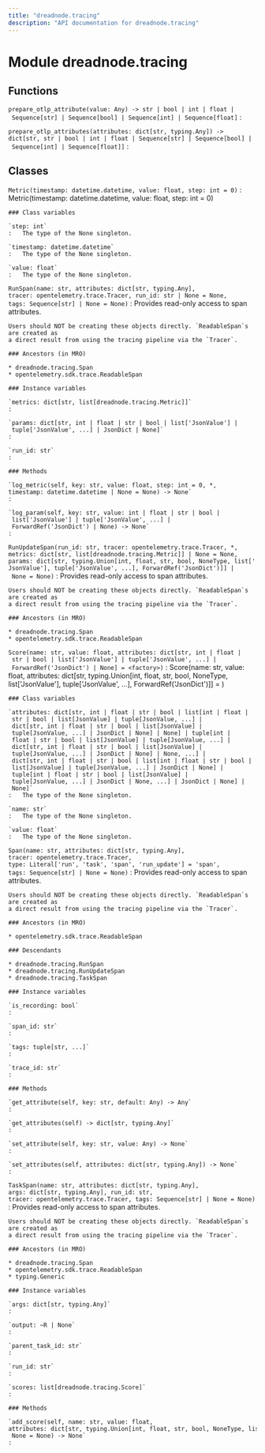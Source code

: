 ```yaml
---
title: "dreadnode.tracing"
description: "API documentation for dreadnode.tracing"
---
```


Module dreadnode.tracing
========================

Functions
---------

`prepare_otlp_attribute(value: Any) ‑> str | bool | int | float | Sequence[str] | Sequence[bool] | Sequence[int] | Sequence[float]`
:   

`prepare_otlp_attributes(attributes: dict[str, typing.Any]) ‑> dict[str, str | bool | int | float | Sequence[str] | Sequence[bool] | Sequence[int] | Sequence[float]]`
:   

Classes
-------

`Metric(timestamp: datetime.datetime, value: float, step: int = 0)`
:   Metric(timestamp: datetime.datetime, value: float, step: int = 0)

    ### Class variables

    `step: int`
    :   The type of the None singleton.

    `timestamp: datetime.datetime`
    :   The type of the None singleton.

    `value: float`
    :   The type of the None singleton.

`RunSpan(name: str, attributes: dict[str, typing.Any], tracer: opentelemetry.trace.Tracer, run_id: str | None = None, tags: Sequence[str] | None = None)`
:   Provides read-only access to span attributes.
    
    Users should NOT be creating these objects directly. `ReadableSpan`s are created as
    a direct result from using the tracing pipeline via the `Tracer`.

    ### Ancestors (in MRO)

    * dreadnode.tracing.Span
    * opentelemetry.sdk.trace.ReadableSpan

    ### Instance variables

    `metrics: dict[str, list[dreadnode.tracing.Metric]]`
    :

    `params: dict[str, int | float | str | bool | list['JsonValue'] | tuple['JsonValue', ...] | JsonDict | None]`
    :

    `run_id: str`
    :

    ### Methods

    `log_metric(self, key: str, value: float, step: int = 0, *, timestamp: datetime.datetime | None = None) ‑> None`
    :

    `log_param(self, key: str, value: int | float | str | bool | list['JsonValue'] | tuple['JsonValue', ...] | ForwardRef('JsonDict') | None) ‑> None`
    :

`RunUpdateSpan(run_id: str, tracer: opentelemetry.trace.Tracer, *, metrics: dict[str, list[dreadnode.tracing.Metric]] | None = None, params: dict[str, typing.Union[int, float, str, bool, NoneType, list['JsonValue'], tuple['JsonValue', ...], ForwardRef('JsonDict')]] | None = None)`
:   Provides read-only access to span attributes.
    
    Users should NOT be creating these objects directly. `ReadableSpan`s are created as
    a direct result from using the tracing pipeline via the `Tracer`.

    ### Ancestors (in MRO)

    * dreadnode.tracing.Span
    * opentelemetry.sdk.trace.ReadableSpan

`Score(name: str, value: float, attributes: dict[str, int | float | str | bool | list['JsonValue'] | tuple['JsonValue', ...] | ForwardRef('JsonDict') | None] = <factory>)`
:   Score(name: str, value: float, attributes: dict[str, typing.Union[int, float, str, bool, NoneType, list['JsonValue'], tuple['JsonValue', ...], ForwardRef('JsonDict')]] = <factory>)

    ### Class variables

    `attributes: dict[str, int | float | str | bool | list[int | float | str | bool | list[JsonValue] | tuple[JsonValue, ...] | dict[str, int | float | str | bool | list[JsonValue] | tuple[JsonValue, ...] | JsonDict | None] | None] | tuple[int | float | str | bool | list[JsonValue] | tuple[JsonValue, ...] | dict[str, int | float | str | bool | list[JsonValue] | tuple[JsonValue, ...] | JsonDict | None] | None, ...] | dict[str, int | float | str | bool | list[int | float | str | bool | list[JsonValue] | tuple[JsonValue, ...] | JsonDict | None] | tuple[int | float | str | bool | list[JsonValue] | tuple[JsonValue, ...] | JsonDict | None, ...] | JsonDict | None] | None]`
    :   The type of the None singleton.

    `name: str`
    :   The type of the None singleton.

    `value: float`
    :   The type of the None singleton.

`Span(name: str, attributes: dict[str, typing.Any], tracer: opentelemetry.trace.Tracer, type: Literal['run', 'task', 'span', 'run_update'] = 'span', tags: Sequence[str] | None = None)`
:   Provides read-only access to span attributes.
    
    Users should NOT be creating these objects directly. `ReadableSpan`s are created as
    a direct result from using the tracing pipeline via the `Tracer`.

    ### Ancestors (in MRO)

    * opentelemetry.sdk.trace.ReadableSpan

    ### Descendants

    * dreadnode.tracing.RunSpan
    * dreadnode.tracing.RunUpdateSpan
    * dreadnode.tracing.TaskSpan

    ### Instance variables

    `is_recording: bool`
    :

    `span_id: str`
    :

    `tags: tuple[str, ...]`
    :

    `trace_id: str`
    :

    ### Methods

    `get_attribute(self, key: str, default: Any) ‑> Any`
    :

    `get_attributes(self) ‑> dict[str, typing.Any]`
    :

    `set_attribute(self, key: str, value: Any) ‑> None`
    :

    `set_attributes(self, attributes: dict[str, typing.Any]) ‑> None`
    :

`TaskSpan(name: str, attributes: dict[str, typing.Any], args: dict[str, typing.Any], run_id: str, tracer: opentelemetry.trace.Tracer, tags: Sequence[str] | None = None)`
:   Provides read-only access to span attributes.
    
    Users should NOT be creating these objects directly. `ReadableSpan`s are created as
    a direct result from using the tracing pipeline via the `Tracer`.

    ### Ancestors (in MRO)

    * dreadnode.tracing.Span
    * opentelemetry.sdk.trace.ReadableSpan
    * typing.Generic

    ### Instance variables

    `args: dict[str, typing.Any]`
    :

    `output: ~R | None`
    :

    `parent_task_id: str`
    :

    `run_id: str`
    :

    `scores: list[dreadnode.tracing.Score]`
    :

    ### Methods

    `add_score(self, name: str, value: float, attributes: dict[str, typing.Union[int, float, str, bool, NoneType, list['JsonValue'], tuple['JsonValue', ...], ForwardRef('JsonDict')]] | None = None) ‑> None`
    :
